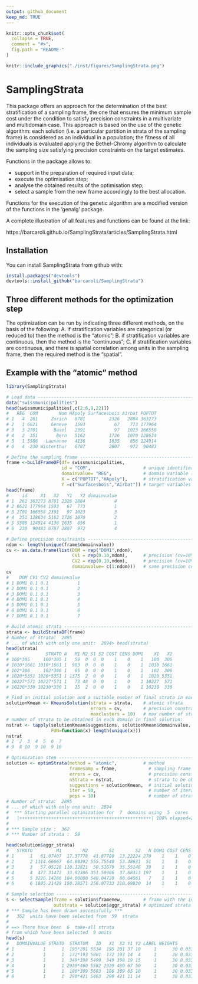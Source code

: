 ```yaml
---
output: github_document
keep_md: TRUE
---
```


<!-- README.md is generated from README.Rmd. Please edit README.Rmd file -->

```r
knitr::opts_chunk$set(
  collapse = TRUE,
  comment = "#>",
  fig.path = "README-"
)
```

```r
knitr::include_graphics("./inst/figures/SamplingStrata.png")
```



# SamplingStrata

This package offers an approach for the determination of the best 
stratification of a sampling frame, the one that ensures the 
minimum sample cost under the condition to satisfy precision 
constraints in a multivariate and multidomain case. This 
approach is based on the use of the genetic algorithm: each 
solution (i.e. a particular partition in strata of the sampling 
frame) is considered as an individual in a population; the 
fitness of all individuals is evaluated applying the 
Bethel-Chromy algorithm to calculate the sampling size 
satisfying precision constraints on the target estimates. 

Functions in the package allows to: 

* support in the preparation of required input data;
* execute the optimisation step;
* analyse the obtained results of the optimisation step; 
* select a sample from the new frame accordingly to the best allocation. 

Functions for the execution of the genetic algorithm are a modified 
version of the functions in the 'genalg' package.

A complete illustration of all features and functions can be found at the link:

https://barcaroli.github.io/SamplingStrata/articles/SamplingStrata.html

## Installation

You can install SamplingStrata from github with:

```r
install.packages("devtools")
devtools::install_github("barcaroli/SamplingStrata")
```

## Three different methods for the optimization step

The optimization can be run by indicating three different methods, on the basis of the following:
A. if stratification variables are categorical (or reduced to) then the method is the "atomic";
B. if stratification variables are continuous, then the method is the "continuous";
C. if stratification variables are continuous, and there is spatial correlation among units in the sampling frame, then the required method is the "spatial".

## Example with the "atomic" method

```r
library(SamplingStrata)

# Load data ---------------------------------------------------------------------------------
data("swissmunicipalities")
head(swissmunicipalities[,c(2:6,9,22)])
#   REG  COM        Nom HApoly Surfacesbois Airbat POPTOT
# 1   4  261     Zurich   8781         2326   2884 363273
# 2   1 6621     Geneve   1593           67    773 177964
# 3   3 2701      Basel   2391           97   1023 166558
# 4   2  351       Bern   5162         1726   1070 128634
# 5   1 5586   Lausanne   4136         1635    856 124914
# 6   4  230 Winterthur   6787         2807    972  90483

# Define the sampling frame -----------------------------------------------------------------
frame <-buildFrameDF(df= swissmunicipalities,
                     id = "COM",                    # unique identifier of sampling units
                     domainvalue= "REG",            # domain variable (region)
                     X = c("POPTOT","HApoly"),      # stratification variables
                     Y =c("Surfacesbois","Airbat")) # target variables
head(frame)
#     id     X1   X2   Y1   Y2 domainvalue
# 1  261 363273 8781 2326 2884           4
# 2 6621 177964 1593   67  773           1
# 3 2701 166558 2391   97 1023           3
# 4  351 128634 5162 1726 1070           2
# 5 5586 124914 4136 1635  856           1
# 6  230  90483 6787 2807  972           4

# Define precision constraints ------------------------------------------------------------
ndom <- length(unique(frame$domainvalue))
cv <- as.data.frame(list(DOM = rep("DOM1",ndom),
                         CV1 = rep(0.10,ndom),      # precision (cv=10%) for 'Surfacesbois'
                         CV2 = rep(0.10,ndom),      # precision (cv=10%) for 'Airind'
                         domainvalue= c(1:ndom)))   # same precision constraints for all domains
cv
#    DOM CV1 CV2 domainvalue
# 1 DOM1 0.1 0.1           1
# 2 DOM1 0.1 0.1           2
# 3 DOM1 0.1 0.1           3
# 4 DOM1 0.1 0.1           4
# 5 DOM1 0.1 0.1           5
# 6 DOM1 0.1 0.1           6
# 7 DOM1 0.1 0.1           7

# Build atomic strata ---------------------------------------------------------------------
strata <- buildStrataDF(frame)
# Number of strata:  2895
# ... of which with only one unit:  2894> head(strata)
head(strata)
#              STRATO N   M1 M2 S1 S2 COST CENS DOM1    X1   X2
# 100*305     100*305 1   59  0  0  0    1    0    1   100  305
# 1010*1661 1010*1661 1  983  0  0  0    1    0    1  1010 1661
# 102*306     102*306 1   65  0  0  0    1    0    1   102  306
# 1020*5351 1020*5351 1 1375  2  0  0    1    0    1  1020 5351
# 10227*571 10227*571 1   73 48  0  0    1    0    1 10227  571
# 10230*330 10230*330 1   15  2  0  0    1    0    1 10230  330

# Find an initial solution and a suitable number of final strata in each domain -----------
solutionKmean <- KmeansSolution(strata = strata,    # atomic strata
                                errors = cv,        # precision constraints
                                maxclusters = 10)   # max number of strata to be evaluated 
# number of strata to be obtained in each domain in final solution:								
nstrat <- tapply(solutionKmean$suggestions, solutionKmean$domainvalue,
                 FUN=function(x) length(unique(x)))
nstrat
# 1  2  3  4  5  6  7 
# 9  8 10  9 10  9 10

# Optimization step ------------------------------------------------------------------------
solution <- optimStrata(method = "atomic",          # method
                        framesamp = frame,            # sampling frame
                        errors = cv,                  # precision constraints
                        nStrata = nstrat,             # strata to be obtained in the final stratification
                        suggestions = solutionKmean,  # initial solution
                        iter = 50,                    # number of iterations
                        pops = 10)                    # number of stratifications evaluated at each iteration
# Number of strata:  2895
# ... of which with only one unit:  2894
#  *** Starting parallel optimization for  7  domains using  5  cores
#   |++++++++++++++++++++++++++++++++++++++++++++++++++| 100% elapsed=20s  
# 
# *** Sample size :  362
# *** Number of strata :  59

head(solution$aggr_strata)
#   STRATO         M1        M2        S1        S2   N DOM1 COST CENS     SOLUZ
# 1      1   61.07407  17.37778  41.87780  13.22224 270    1    1    0  9.141966
# 2      2 1114.66667  64.80392 555.75540  53.48631  51    1    1    0  6.985276
# 3      3   57.05128 110.12821  50.51679  35.55146  39    1    1    0  3.550527
# 4      4  477.31472  33.92386 351.59986  37.68313 197    1    1    0 19.010081
# 5      5 3226.14286 184.00000 540.04720  80.64561   7    1    1    0  2.000000
# 6      6 1805.21429 150.28571 256.07733 210.69830  14    1    1    0  7.553702

# Sample selection --------------------------------------------------------------------------
s <- selectSample(frame = solution$framenew,        # frame with the indication of optimized strata
                  outstrata = solution$aggr_strata) # optimized strata with sampling units allocation 
# *** Sample has been drawn successfully ***
#   362  units have been selected from  59  strata
# 
# ==> There have been  6  take-all strata 
# from which have been selected  9 units
head(s)
#   DOMAINVALUE STRATO  STRATUM   ID   X1  X2 Y1 Y2 LABEL WEIGHTS        FPC
# 1           1      1  195*201 5534  195 201 37 10     1      30 0.03333333
# 2           1      1  172*193 5801  172 193 14  4     1      30 0.03333333
# 3           1      1  349*398 5499  349 398 19 15     1      30 0.03333333
# 4           1      1 2939*460 5582 2939 460 67 50     1      30 0.03333333
# 5           1      1  186*309 5663  186 309 65 10     1      30 0.03333333
# 6           1      1  290*421 5463  290 421 11 14     1      30 0.03333333

```
